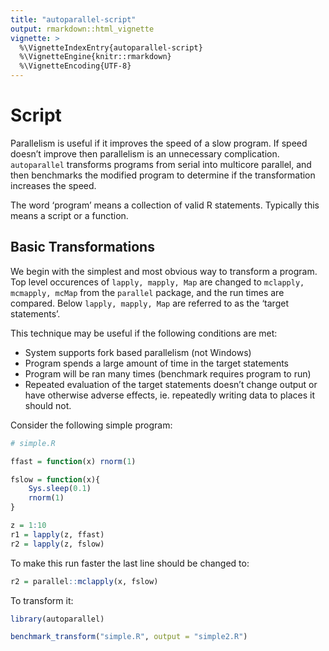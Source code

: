 ```yaml
---
title: "autoparallel-script"
output: rmarkdown::html_vignette
vignette: >
  %\VignetteIndexEntry{autoparallel-script}
  %\VignetteEngine{knitr::rmarkdown}
  %\VignetteEncoding{UTF-8}
---
```


# Script

Parallelism is useful if it improves the speed of a slow program. If speed
doesn't improve then parallelism is an unnecessary complication.
`autoparallel` transforms programs from serial into multicore parallel, and
then benchmarks the modified program to determine if the transformation
increases the speed.

The word 'program' means a collection of valid R statements. Typically this
means a script or a function.

## Basic Transformations

We begin with the simplest and most obvious way to transform a program.
Top level occurences of `lapply, mapply, Map` are changed to `mclapply,
mcmapply, mcMap` from the `parallel` package, and the run times are
compared.  Below `lapply, mapply, Map` are referred to as the 'target
statements'.

This technique may be useful if the following conditions are met:

- System supports fork based parallelism (not Windows)
- Program spends a large amount of time in the target statements
- Program will be ran many times (benchmark requires program to run)
- Repeated evaluation of the target statements doesn't change output or
  have otherwise adverse effects, ie. repeatedly writing data to places it
  should not.

Consider the following simple program:

```R

# simple.R

ffast = function(x) rnorm(1)

fslow = function(x){
    Sys.sleep(0.1)
    rnorm(1)
}

z = 1:10
r1 = lapply(z, ffast)
r2 = lapply(z, fslow)

```

To make this run faster the last line should be changed to:

```R

r2 = parallel::mclapply(x, fslow)

```

To transform it:

```R

library(autoparallel)

benchmark_transform("simple.R", output = "simple2.R")

```
